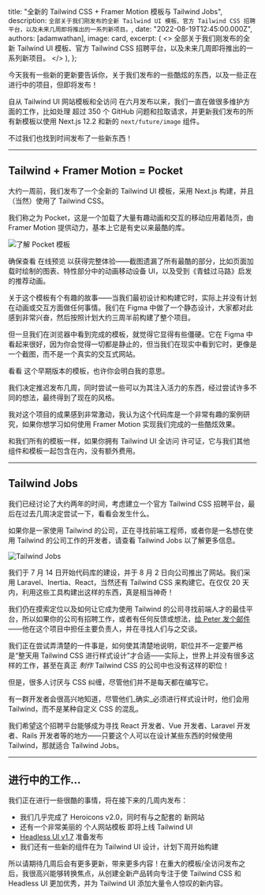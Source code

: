

  title: "全新的 Tailwind CSS + Framer Motion 模板与 Tailwind Jobs",
  description: `全部关于我们刚发布的全新 Tailwind UI 模板、官方 Tailwind CSS 招聘平台，以及未来几周即将推出的一系列新项目。`,
  date: "2022-08-19T12:45:00.000Z",
  authors: [adamwathan],
  image: card,
  excerpt: (
    <>
      全部关于我们刚发布的全新 Tailwind UI 模板、官方 Tailwind CSS 招聘平台，以及未来几周即将推出的一系列新项目。
    </>
  ),
};

今天我有一些新的更新要告诉你，关于我们发布的一些酷炫的东西，以及一些正在进行中的项目，但即将发布！

自从 <Link href="/blog/2022-06-23-tailwind-templates-and-all-access">Tailwind UI 网站模板和全访问</Link> 在六月发布以来，我们一直在做很多维护方面的工作，比如处理 <Link href="https://github.com/search?q=is%3Aclosed+org%3Atailwindlabs+archived%3Afalse+sort%3Acreated-desc+is%3Apublic+closed%3A%3E%3D2022-06-23+-author%3Aapp%2Fdependabot+-author%3Aapp%2Fgithub-actions+-author%3Aapp%2Fdepfu&type=Issues">超过 350 个 GitHub 问题和拉取请求</Link>，并更新我们发布的所有新模板以使用 <Link href="https://nextjs.org/blog/next-12-2">Next.js 12.2</Link> 和新的 <Link href="https://nextjs.org/docs/app/api-reference/next-config-js/images">`next/future/image`</Link> 组件。

不过我们也找到时间发布了一些新东西！

---

## Tailwind + Framer Motion = Pocket

大约一周前，我们发布了一个全新的 Tailwind UI 模板，采用 Next.js 构建，并且（当然）使用了 Tailwind CSS。

我们称之为 <Link href="https://tailwindui.com/templates/pocket">Pocket</Link>，这是一个加载了大量有趣动画和交互的移动应用着陆页，由 <Link href="https://www.framer.com/motion/">Framer Motion</Link> 提供动力，基本上它是有史以来最酷的库。

<Link href="https://tailwindui.com/templates/pocket">
  <Image alt="了解 Pocket 模板" src={pocketPreview} />
</Link>

确保查看 <Link href="https://pocket.tailwindui.com/">在线预览</Link> 以获得完整体验——截图遗漏了所有最酷的部分，比如页面加载时绘制的图表、特性部分中的动画移动设备 UI，以及受到《青蛙过马路》启发的推荐动画。

关于这个模板有个有趣的故事——当我们最初设计和构建它时，实际上并没有计划在动画或交互方面做任何事情。我们在 Figma 中做了一个静态设计，大家都对此感到非常兴奋，然后按照计划大约三周半前构建了整个项目。

但一旦我们在浏览器中看到完成的模板，就觉得它显得有些僵硬。它在 Figma 中看起来很好，因为你会觉得一切都是静止的，但当我们在现实中看到它时，更像是一个截图，而不是一个真实的交互式网站。

看看 <Link href="https://tailwindui-template-wip-saas-02-7i25puvq2-tailwindlabs.vercel.app/">这个早期版本的模板</Link>，也许你会明白我的意思。

我们决定推迟发布几周，同时尝试一些可以为其注入活力的东西，经过尝试许多不同的想法，最终得到了现在的风格。

我对这个项目的成果感到非常激动，我认为这个代码库是一个非常有趣的案例研究，如果你想学习如何使用 Framer Motion 实现我们完成的一些酷炫效果。

和我们所有的模板一样，如果你拥有 <Link href="https://tailwindui.com/all-access">Tailwind UI 全访问</Link> 许可证，它与我们其他组件和模板一起包含在内，没有额外费用。

---

## Tailwind Jobs

我们已经讨论了大约两年的时间，考虑建立一个官方 Tailwind CSS 招聘平台，最后在过去几周决定尝试一下，看看会发生什么。

如果你是一家使用 Tailwind 的公司，正在寻找前端工程师，或者你是一名想在使用 Tailwind 的公司工作的开发者，<Link href="https://jobs.tailwindcss.com/">请查看 Tailwind Jobs</Link> 以了解更多信息。

<Link href="https://jobs.tailwindcss.com">
  <Image alt="Tailwind Jobs" src={tailwindJobs} />
</Link>

我们于 7 月 14 日开始代码库的建设，并于 8 月 2 日向公司推出了网站。我们采用 <Link href="https://laravel.com/">Laravel</Link>、<Link href="https://inertiajs.com/">Inertia</Link>、<Link href="https://reactjs.org/">React</Link>，当然还有 Tailwind CSS 来构建它。在仅仅 20 天内，利用这些工具构建出这样的东西，真是相当神奇！

我们仍在摸索定位以及如何让它成为使用 Tailwind 的公司寻找前端人才的最佳平台，所以如果你的公司有招聘工作，或者有任何反馈或想法，[给 Peter 发个邮件](mailto:peter@tailwindcss.com)——他在这个项目中担任主要负责人，并在寻找人们与之交谈。

我们正在尝试弄清楚的一件事是，如何使其清楚地说明，职位并不一定要严格是“整天用 Tailwind CSS 进行样式设计”才合适——实际上，世界上并没有很多这样的工作，甚至在真正 _制作_ Tailwind CSS 的公司中也没有这样的职位！

但是，很多人讨厌与 CSS 纠缠，尽管他们并不是每天都在编写它。

有一群开发者会很高兴地知道，尽管他们_确实_必须进行样式设计时，他们会用 Tailwind，而不是某种自定义 CSS 的混乱。

我们希望这个招聘平台能够成为寻找 React 开发者、Vue 开发者、Laravel 开发者、Rails 开发者等的地方——只要这个人可以在设计某些东西的时候使用 Tailwind，那就适合 Tailwind Jobs。

---

## 进行中的工作...

我们正在进行一些很酷的事情，将在接下来的几周内发布：

- 我们几乎完成了 <Link href="https://twitter.com/steveschoger/status/1559622409136873473">Heroicons v2.0</Link>，同时有与之配套的 <Link href="https://twitter.com/jamesm/status/1556957434194829314">新网站</Link>
- 还有一个非常美丽的 <Link href="https://twitter.com/jamesm/status/1560289211424595973">个人网站模板</Link> 即将上线 Tailwind UI
- [Headless UI v1.7](https://github.com/tailwindlabs/headlessui/blob/main/packages/@headlessui-react/CHANGELOG.md#unreleased) 准备发布
- 我们还有一些新的组件在为 Tailwind UI 设计，计划下周开始构建

所以请期待几周后会有更多更新，带来更多内容！在重大的模板/全访问发布之后，我很高兴能够转换焦点，从创建全新产品转向专注于使 Tailwind CSS 和 Headless UI 更加优秀，并为 Tailwind UI 添加大量令人惊叹的新内容。